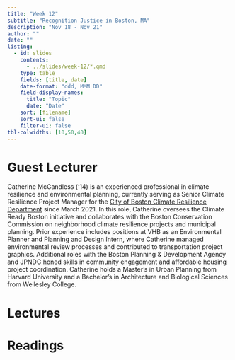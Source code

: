 ```yaml
---
title: "Week 12"
subtitle: "Recognition Justice in Boston, MA"
description: "Nov 18 - Nov 21"
author: ""
date: ""
listing:
  - id: slides
    contents:
      - ../slides/week-12/*.qmd
    type: table
    fields: [title, date]
    date-format: "ddd, MMM DD"
    field-display-names:
      title: "Topic"
      date: "Date"
    sort: [filename]
    sort-ui: false
    filter-ui: false
tbl-colwidths: [10,50,40]
---
```


# Guest Lecturer
Catherine McCandless ('14) is an experienced professional in climate resilience and environmental planning, currently serving as Senior Climate Resilience Project Manager for the [City of Boston Climate Resilience Department](https://www.boston.gov/departments/climate-resilience#about-the-office) since March 2021. In this role, Catherine oversees the Climate Ready Boston initiative and collaborates with the Boston Conservation Commission on neighborhood climate resilience projects and municipal planning. Prior experience includes positions at VHB as an Environmental Planner and Planning and Design Intern, where Catherine managed environmental review processes and contributed to transportation project graphics. Additional roles with the Boston Planning & Development Agency and JPNDC honed skills in community engagement and affordable housing project coordination. Catherine holds a Master's in Urban Planning from Harvard University and a Bachelor's in Architecture and Biological Sciences from Wellesley College.

# Lectures

::: {#slides}
:::

# Readings
